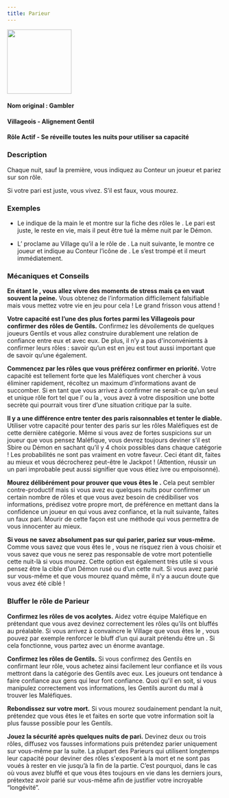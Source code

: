 ```yaml
---
title: Parieur
---
```



<img src='/img/blood-on-the-clocktower/roles/parieur.png' height='150' />

<Role PARIEUR header />

#### Nom original : Gambler
#### Villageois - Alignement Gentil
#### Rôle Actif - Se réveille toutes les nuits pour utiliser sa capacité

### Description

Chaque nuit, sauf la première, vous indiquez au Conteur un joueur et pariez sur son rôle.

Si votre pari est juste, vous vivez. S’il est faux, vous mourez.

### Exemples

- Le <Role PARIEUR /> indique de la main le <Role MARIN /> et montre sur la fiche des rôles le <Role MARIN />. Le pari est juste, le <Role PARIEUR /> reste en vie, mais il peut être tué la même nuit par le Démon.

- L’<Role EXORCISTE /> proclame au Village qu’il a le rôle de <Role MAMIE />. La nuit suivante, le <Role PARIEUR /> montre ce joueur et indique au Conteur l’icône de <Role MAMIE />. Le <Role PARIEUR /> s’est trompé et il meurt immédiatement.

### Mécaniques et Conseils

**En étant le <Role PARIEUR />, vous allez vivre des moments de stress mais ça en vaut souvent la peine.** Vous obtenez de l’information difficilement falsifiable mais vous mettez votre vie en jeu pour cela ! Le grand frisson vous attend !

**Votre capacité est l’une des plus fortes parmi les Villageois pour confirmer des rôles de Gentils.** Confirmez les dévoilements de quelques joueurs Gentils et vous allez construire durablement une relation de confiance entre eux et avec eux. De plus, il n’y a pas d'inconvénients à confirmer leurs rôles : savoir qu’un <Role PACIFISTE /> est en jeu est tout aussi important que de savoir qu’une <Role FEMME_DE_CHAMBRE /> également.

**Commencez par les rôles que vous préférez confirmer en priorité.** Votre capacité est tellement forte que les Maléfiques vont chercher à vous éliminer rapidement, récoltez un maximum d’informations avant de succomber. Si en tant que <Role PARIEUR /> vous arrivez à confirmer ne serait-ce qu’un seul et unique rôle fort tel que l’<Role EXORCISTE /> ou la <Role COURTISANE />, vous avez à votre disposition une botte secrète qui pourrait vous tirer d’une situation critique par la suite.

**Il y a une différence entre tenter des paris raisonnables et tenter le diable.** Utiliser votre capacité pour tenter des paris sur les rôles Maléfiques est de cette dernière catégorie. Même si vous avez de fortes suspicions sur un joueur que vous pensez Maléfique, vous devrez toujours deviner s’il est Sbire ou Démon en sachant qu’il y 4 choix possibles dans chaque catégorie ! Les probabilités ne sont pas vraiment en votre faveur. Ceci étant dit, faites au mieux et vous décrocherez peut-être le Jackpot ! (Attention, réussir un un pari improbable peut aussi signifier que vous étiez ivre ou empoisonné).

**Mourez délibérément pour prouver que vous êtes le <Role PARIEUR />.** Cela peut sembler contre-productif mais si vous avez eu quelques nuits pour confirmer un certain nombre de rôles et que vous avez besoin de crédibiliser vos informations, prédisez votre propre mort, de préférence en mettant dans la confidence un joueur en qui vous avez confiance, et la nuit suivante, faites un faux pari. Mourir de cette façon est une méthode qui vous permettra de vous innocenter au mieux.

**Si vous ne savez absolument pas sur qui parier, pariez sur vous-même.** Comme vous savez que vous êtes le <Role PARIEUR />, vous ne risquez rien à vous choisir et vous savez que vous ne serez pas responsable de votre mort potentielle cette nuit-là si vous mourez. Cette option est également très utile si vous pensez être la cible d’un Démon rusé ou d’un <Role ASSASSIN /> cette nuit. Si vous avez parié sur vous-même et que vous mourez quand même, il n’y a aucun doute que vous avez été ciblé !

### Bluffer le rôle de Parieur

**Confirmez les rôles de vos acolytes.** Aidez votre équipe Maléfique en prétendant que vous avez devinez correctement les rôles qu’ils ont bluffés au préalable. Si vous arrivez à convaincre le Village que vous êtes le <Role PARIEUR />, vous pouvez par exemple renforcer le bluff d’un <Role PO /> qui aurait prétendu être un <Role HERBORISTE />. Si cela fonctionne, vous partez avec un énorme avantage.

**Confirmez les rôles de Gentils.** Si vous confirmez des Gentils en confirmant leur rôle, vous achetez ainsi facilement leur confiance et ils vous mettront dans la catégorie des Gentils avec eux. Les joueurs ont tendance à faire confiance aux gens qui leur font confiance. Quoi qu'il en soit, si vous manipulez correctement vos informations, les Gentils auront du mal à trouver les Maléfiques.

**Rebondissez sur votre mort.** Si vous mourez soudainement pendant la nuit, prétendez que vous êtes le <Role PARIEUR /> et faites en sorte que votre information soit la plus fausse possible pour les Gentils.

**Jouez la sécurité après quelques nuits de pari.** Devinez deux ou trois rôles, diffusez vos fausses informations puis prétendez parier uniquement sur vous-même par la suite. La plupart des Parieurs qui utilisent longtemps leur capacité pour deviner des rôles s'exposent à la mort et ne sont pas voués à rester en vie jusqu’à la fin de la partie. C’est pourquoi, dans le cas où vous avez bluffé <Role PARIEUR /> et que vous êtes toujours en vie dans les derniers jours, prétextez avoir parié sur vous-même afin de justifier votre incroyable “longévité”.

